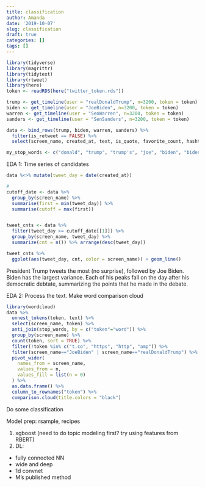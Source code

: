 ```yaml
---
title: classification
author: Amanda
date: '2019-10-07'
slug: classification
draft: true
categories: []
tags: []
---
```


```r
library(tidyverse)
library(magrittr)
library(tidytext)
library(rtweet)
library(here)
token <- readRDS(here("twitter_token.rds"))
```

```r
trump <- get_timeline(user = "realDonaldTrump", n=3200, token = token)
biden <- get_timeline(user = "JoeBiden", n=3200, token = token)
warren <- get_timeline(user = "SenWarren", n=3200, token = token)
sanders <- get_timeline(user = "SenSanders", n=3200, token = token) 

data <- bind_rows(trump, biden, warren, sanders) %>% 
  filter(is_retweet == FALSE) %>% 
  select(screen_name, created_at, text, is_quote, favorite_count, hashtags) 

my_stop_words <- c("donald", "trump", "trump's", "joe", "biden", "bidens", "president", "become", "left", "right", "democrats", "republicans", "&amp")
```

EDA 1: Time series of candidates

```r
data %<>% mutate(tweet_day = date(created_at)) 

#
cutoff_date <- data %>%
  group_by(screen_name) %>%
  summarise(first = min(tweet_day)) %>% 
  summarise(cutoff = max(first)) 


tweet_cnts <- data %>% 
  filter(tweet_day >= cutoff_date[[1]]) %>%
  group_by(screen_name, tweet_day) %>%
  summarize(cnt = n()) %>% arrange(desc(tweet_day)) 

tweet_cnts %>%
  ggplot(aes(tweet_day, cnt, color = screen_name)) + geom_line()
```
President Trump tweets the most (no surprise), followed by Joe Biden. Biden has the largest variance. Each of his peaks fall on the day after his democratic debtate, summarizing the points that he made in the debate. 



EDA 2: Process the text. Make word comparison cloud

```r
library(wordcloud)
data %>% 
  unnest_tokens(token, text) %>%
  select(screen_name, token) %>%
  anti_join(stop_words, by = c("token"="word")) %>%
  group_by(screen_name) %>%
  count(token, sort = TRUE) %>%
  filter(!token %in% c("t.co", "https", "http", "amp")) %>%
  filter(screen_name=="JoeBiden" | screen_name=="realDonaldTrump") %>%
  pivot_wider(
    names_from = screen_name, 
    values_from = n,
    values_fill = list(n = 0)
  ) %>%
  as.data.frame() %>%
  column_to_rownames("token") %>%
  comparison.cloud(title.colors = "black")

```

Do some classification

Model prep: rsample, recipes

1. xgboost (need to do topic modeling first? try using features from RBERT)
2. DL:
  - fully connected NN
  - wide and deep
  - 1d convnet
  - M's published method
  
  

